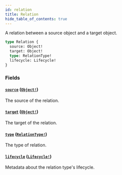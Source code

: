 ```yaml
---
id: relation
title: Relation
hide_table_of_contents: true
---
```



A relation between a source object and a target object.

```graphql
type Relation {
  source: Object!
  target: Object!
  type: RelationType!
  lifecycle: Lifecycle!
}
```


### Fields

#### [`source`](#) ([`Object!`](/schema/objects/object))

The source of the relation.


#### [`target`](#) ([`Object!`](/schema/objects/object))

The target of the relation.


#### [`type`](#) ([`RelationType!`](/schema/objects/relation-type))

The type of relation.


#### [`lifecycle`](#) ([`Lifecycle!`](/schema/objects/lifecycle))

Metadata about the relation type's lifecycle.




